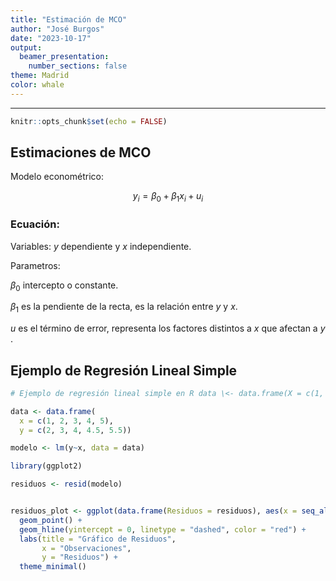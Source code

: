 ```yaml
---
title: "Estimación de MCO"
author: "José Burgos"
date: "2023-10-17"
output:
  beamer_presentation:
    number_sections: false
theme: Madrid
color: whale
---
```


------------------------------------------------------------------------

```r
knitr::opts_chunk$set(echo = FALSE)
```

## Estimaciones de MCO

Modelo econométrico:

$$
y_i = \beta_0 + \beta_1x_i + u_i
$$

### Ecuación:

Variables: $y$ dependiente y $x$ independiente.

Parametros:

$\beta_0$ intercepto o constante.

$\beta_1$ es la pendiente de la recta, es la relación entre $y$ y $x$.

$u$ es el término de error, representa los factores distintos a $x$ que afectan a $y$ .

## Ejemplo de Regresión Lineal Simple

```r
# Ejemplo de regresión lineal simple en R data \<- data.frame(X = c(1, 2, 3, 4, 5), Y = c(2, 3, 4, 4.5, 5.5)) model \<- lm(Y \~ X, data = data) summary(model)

data <- data.frame(
  x = c(1, 2, 3, 4, 5),
  y = c(2, 3, 4, 4.5, 5.5))

modelo <- lm(y~x, data = data)
```

```r
library(ggplot2)

residuos <- resid(modelo)


residuos_plot <- ggplot(data.frame(Residuos = residuos), aes(x = seq_along(Residuos), y = Residuos)) +
  geom_point() + 
  geom_hline(yintercept = 0, linetype = "dashed", color = "red") +
  labs(title = "Gráfico de Residuos",
       x = "Observaciones",
       y = "Residuos") +
  theme_minimal()



```
